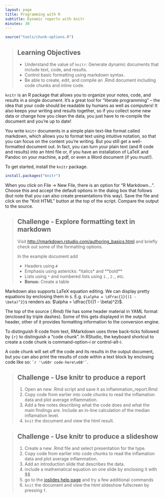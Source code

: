 ```yaml
---
layout: page
title: Programming with R
subtitle: Dynamic reports with knitr
minutes: 30
---
```


```r
source("tools/chunk-options.R")
```

> ## Learning Objectives {.objectives}
>
> * Understand the value of `knitr`: Generate dynamic documents that include text, code, and results.
> * Control basic formatting using markdown syntax.
> * Be able to create, edit, and compile an .Rmd document including code chunks and inline code.

`knitr` is an R package that allows you to organize your notes, code, and results in a single document. It's a great tool for "literate programming" -- the idea that your code should be readable by humans as well as computers! It also keeps your writing and results together, so if you collect some new data or change how you clean the data, you just have to re-compile the document and you're up to date!

You write `knitr` documents in a simple plain text-like format called markdown, which allows you to format text using intuitive notation, so that you can focus on the content you're writing. But you still get a well-formatted document out. In fact, you can turn your plain text (and R code and results) into an html file or, if you have an installation of LaTeX and Pandoc on your machine, a pdf, or even a Word document (if you must!).

To get started, install the `knitr` package.

```r
install.packages("knitr")
```	

When you click on File -> New File, there is an option for "R Markdown...". Choose this and accept the default options in the dialog box that follows (but note that you can also create presentations this way). Save the file and click on the "Knit HTML" button at the top of the script. Compare the output to the source.

> ## Challenge - Explore formatting text in markdown {.challenge}
>
> Visit <http://rmarkdown.rstudio.com/authoring_basics.html> and briefly check out some of the formatting options. 
>
> In the example document add
> 
> * Headers using `#`
> * Emphasis using astericks:  \*italics\* and \*\*bold\*\*
> * Lists using `*` and numbered lists using `1.`, `2.`, etc.
> * **Bonus:** Create a table

Markdown also supports LaTeX equation editing. We can display pretty equations by enclosing them in `$`. E.g. `$\alpha = \dfrac{1}{(1 - \beta)^2}$` renders as: $\alpha = \dfrac{1}{(1 - \beta)^2}$.

The top of the source (.Rmd) file has some header material in YAML format (enclosed by triple dashes). Some of this gets displayed in the output header, other of it provides formatting information to the conversion engine. 

To distinguish R code from text, RMarkdown uses three back-ticks followed by `{r}` to distinguish a "code chunk". In RStudio, the keyboard shortcut to create a code chunk is command-option-i or control-alt-i.

A code chunk will set off the code and its results in the output document, but you can also print the results of code within a text block by enclosing code like so: `` `r '\x60r code-here\x60'` ``.

> ## Challenge - Use knitr to produce a report {.challenge}
>
> 1. Open an new .Rmd script and save it as inflammation_report.Rmd
> 2. Copy code from earlier into code chunks to read the inflamation data and plot average inflammation.
> 3. Add a few notes describing what the code does and what the main findings are. Include an in-line calculation of the median inflamation level.
> 4. `knit` the document and view the html result.




> ## Challenge - Use knitr to produce a slideshow {.challenge}
>
> 1. Create a new .Rmd file and select presentation for the type.
> 2. Copy code from earlier into code chunks to read the inflamation data and plot average inflammation.
> 3. Add an introduction slide that describes the data. 
> 4. include a mathematical equation on one slide by enclosing it with \$$
> 5. go to the [ioslides help page](http://rmarkdown.rstudio.com/ioslides_presentation_format.html) and try a few additional commands
> 6. `knit` the document and view the html slideshow fullscreen by pressing `f`.
